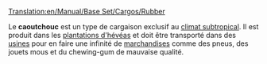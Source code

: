 [[Translation:en/Manual/Base Set/Cargos/Rubber]]

{{fr/Manual/Base Set/Cargos/Cargaison|name=Caoutchouc
|image=en/Manual/Base Set/Rubberplantation.png
|produit=[[fr/Manual/Base Set/Industries/Plantation d'hévéa|Plantation d'hévéas]]
|accepté=[[fr/Manual/Base Set/Industries/Usine|Usine]]
}}

Le '''caoutchouc''' est un type de cargaison exclusif au [[fr/Manual/Climat#subtropical|climat subtropical]]. Il est produit dans les [[fr/Manual/Base Set/Industries/Plantation d'hévéa|plantations d'hévéas]] et doit être transporté dans des [[fr/Manual/Base Set/Industries/Usine|usines]] pour en faire une infinité de [[fr/Manual/Base Set/Cargos/Marchandises|marchandises]] comme des pneus, des jouets mous et du chewing-gum de mauvaise qualité.
